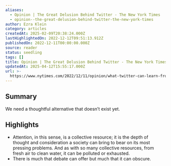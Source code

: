 ```yaml
---
aliases:
  - Opinion | The Great Delusion Behind Twitter - The New York Times
  - opinion--the-great-delusion-behind-twitter-the-new-york-times
author: Ezra Klein
category: articles
createdAt: 2025-02-09T20:38:24.000Z
lastHighlightedOn: 2022-12-12T09:51:13.912Z
publishedOn: 2022-12-11T00:00:00.000Z
source: reader
status: seedling
tags: []
title: Opinion | The Great Delusion Behind Twitter - The New York Times
updatedAt: 2025-04-12T15:55:17.000Z
url: >-
  https://www.nytimes.com/2022/12/11/opinion/what-twitter-can-learn-from-quakers.html?campaign_id=51&emc=edit_mbe_20221212&instance_id=79955&nl=morning-briefing%3A-europe-edition&regi_id=189921181&segment_id=115714&te=1&user_id=939b841dd8ab99cf38936dc861411164
---
```

## Summary

We need a thoughtful alternative that doesn’t exist yet.

## Highlights

- Attention, in this sense, is a collective resource; it is the depth of thought and consideration a society can bring to bear on its most pressing problems. And as with so many collective resources, from fresh air to clean water, it can be polluted or exhausted.
- There is much that debate can offer but much that it can obscure.
